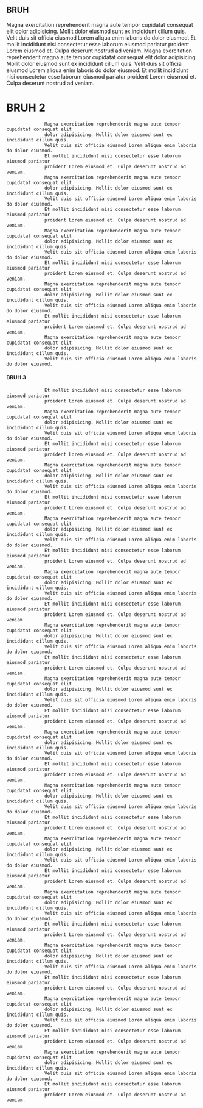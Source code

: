 ## BRUH
Magna exercitation reprehenderit magna aute tempor cupidatat consequat elit
                  dolor adipisicing. Mollit dolor eiusmod sunt ex incididunt cillum quis. 
                  Velit duis sit officia eiusmod Lorem aliqua enim laboris do dolor eiusmod. 
                  Et mollit incididunt nisi consectetur esse laborum eiusmod pariatur 
                  proident Lorem eiusmod et. Culpa deserunt nostrud ad veniam.
                  Magna exercitation reprehenderit magna aute tempor cupidatat consequat elit
                  dolor adipisicing. Mollit dolor eiusmod sunt ex incididunt cillum quis. 
                  Velit duis sit officia eiusmod Lorem aliqua enim laboris do dolor eiusmod. 
                  Et mollit incididunt nisi consectetur esse laborum eiusmod pariatur 
                  proident Lorem eiusmod et. Culpa deserunt nostrud ad veniam.
# BRUH 2
                  Magna exercitation reprehenderit magna aute tempor cupidatat consequat elit
                  dolor adipisicing. Mollit dolor eiusmod sunt ex incididunt cillum quis. 
                  Velit duis sit officia eiusmod Lorem aliqua enim laboris do dolor eiusmod. 
                  Et mollit incididunt nisi consectetur esse laborum eiusmod pariatur 
                  proident Lorem eiusmod et. Culpa deserunt nostrud ad veniam.
                  Magna exercitation reprehenderit magna aute tempor cupidatat consequat elit
                  dolor adipisicing. Mollit dolor eiusmod sunt ex incididunt cillum quis. 
                  Velit duis sit officia eiusmod Lorem aliqua enim laboris do dolor eiusmod. 
                  Et mollit incididunt nisi consectetur esse laborum eiusmod pariatur 
                  proident Lorem eiusmod et. Culpa deserunt nostrud ad veniam.
                  Magna exercitation reprehenderit magna aute tempor cupidatat consequat elit
                  dolor adipisicing. Mollit dolor eiusmod sunt ex incididunt cillum quis. 
                  Velit duis sit officia eiusmod Lorem aliqua enim laboris do dolor eiusmod. 
                  Et mollit incididunt nisi consectetur esse laborum eiusmod pariatur 
                  proident Lorem eiusmod et. Culpa deserunt nostrud ad veniam.
                  Magna exercitation reprehenderit magna aute tempor cupidatat consequat elit
                  dolor adipisicing. Mollit dolor eiusmod sunt ex incididunt cillum quis. 
                  Velit duis sit officia eiusmod Lorem aliqua enim laboris do dolor eiusmod. 
                  Et mollit incididunt nisi consectetur esse laborum eiusmod pariatur 
                  proident Lorem eiusmod et. Culpa deserunt nostrud ad veniam.
                  Magna exercitation reprehenderit magna aute tempor cupidatat consequat elit
                  dolor adipisicing. Mollit dolor eiusmod sunt ex incididunt cillum quis. 
                  Velit duis sit officia eiusmod Lorem aliqua enim laboris do dolor eiusmod. 
#### BRUH 3
                  Et mollit incididunt nisi consectetur esse laborum eiusmod pariatur 
                  proident Lorem eiusmod et. Culpa deserunt nostrud ad veniam.
                  Magna exercitation reprehenderit magna aute tempor cupidatat consequat elit
                  dolor adipisicing. Mollit dolor eiusmod sunt ex incididunt cillum quis. 
                  Velit duis sit officia eiusmod Lorem aliqua enim laboris do dolor eiusmod. 
                  Et mollit incididunt nisi consectetur esse laborum eiusmod pariatur 
                  proident Lorem eiusmod et. Culpa deserunt nostrud ad veniam.
                  Magna exercitation reprehenderit magna aute tempor cupidatat consequat elit
                  dolor adipisicing. Mollit dolor eiusmod sunt ex incididunt cillum quis. 
                  Velit duis sit officia eiusmod Lorem aliqua enim laboris do dolor eiusmod. 
                  Et mollit incididunt nisi consectetur esse laborum eiusmod pariatur 
                  proident Lorem eiusmod et. Culpa deserunt nostrud ad veniam.
                  Magna exercitation reprehenderit magna aute tempor cupidatat consequat elit
                  dolor adipisicing. Mollit dolor eiusmod sunt ex incididunt cillum quis. 
                  Velit duis sit officia eiusmod Lorem aliqua enim laboris do dolor eiusmod. 
                  Et mollit incididunt nisi consectetur esse laborum eiusmod pariatur 
                  proident Lorem eiusmod et. Culpa deserunt nostrud ad veniam.
                  Magna exercitation reprehenderit magna aute tempor cupidatat consequat elit
                  dolor adipisicing. Mollit dolor eiusmod sunt ex incididunt cillum quis. 
                  Velit duis sit officia eiusmod Lorem aliqua enim laboris do dolor eiusmod. 
                  Et mollit incididunt nisi consectetur esse laborum eiusmod pariatur 
                  proident Lorem eiusmod et. Culpa deserunt nostrud ad veniam.
                  Magna exercitation reprehenderit magna aute tempor cupidatat consequat elit
                  dolor adipisicing. Mollit dolor eiusmod sunt ex incididunt cillum quis. 
                  Velit duis sit officia eiusmod Lorem aliqua enim laboris do dolor eiusmod. 
                  Et mollit incididunt nisi consectetur esse laborum eiusmod pariatur 
                  proident Lorem eiusmod et. Culpa deserunt nostrud ad veniam.
                  Magna exercitation reprehenderit magna aute tempor cupidatat consequat elit
                  dolor adipisicing. Mollit dolor eiusmod sunt ex incididunt cillum quis. 
                  Velit duis sit officia eiusmod Lorem aliqua enim laboris do dolor eiusmod. 
                  Et mollit incididunt nisi consectetur esse laborum eiusmod pariatur 
                  proident Lorem eiusmod et. Culpa deserunt nostrud ad veniam.
                  Magna exercitation reprehenderit magna aute tempor cupidatat consequat elit
                  dolor adipisicing. Mollit dolor eiusmod sunt ex incididunt cillum quis. 
                  Velit duis sit officia eiusmod Lorem aliqua enim laboris do dolor eiusmod. 
                  Et mollit incididunt nisi consectetur esse laborum eiusmod pariatur 
                  proident Lorem eiusmod et. Culpa deserunt nostrud ad veniam.
                  Magna exercitation reprehenderit magna aute tempor cupidatat consequat elit
                  dolor adipisicing. Mollit dolor eiusmod sunt ex incididunt cillum quis. 
                  Velit duis sit officia eiusmod Lorem aliqua enim laboris do dolor eiusmod. 
                  Et mollit incididunt nisi consectetur esse laborum eiusmod pariatur 
                  proident Lorem eiusmod et. Culpa deserunt nostrud ad veniam.
                  Magna exercitation reprehenderit magna aute tempor cupidatat consequat elit
                  dolor adipisicing. Mollit dolor eiusmod sunt ex incididunt cillum quis. 
                  Velit duis sit officia eiusmod Lorem aliqua enim laboris do dolor eiusmod. 
                  Et mollit incididunt nisi consectetur esse laborum eiusmod pariatur 
                  proident Lorem eiusmod et. Culpa deserunt nostrud ad veniam.
                  Magna exercitation reprehenderit magna aute tempor cupidatat consequat elit
                  dolor adipisicing. Mollit dolor eiusmod sunt ex incididunt cillum quis. 
                  Velit duis sit officia eiusmod Lorem aliqua enim laboris do dolor eiusmod. 
                  Et mollit incididunt nisi consectetur esse laborum eiusmod pariatur 
                  proident Lorem eiusmod et. Culpa deserunt nostrud ad veniam.
                  Magna exercitation reprehenderit magna aute tempor cupidatat consequat elit
                  dolor adipisicing. Mollit dolor eiusmod sunt ex incididunt cillum quis. 
                  Velit duis sit officia eiusmod Lorem aliqua enim laboris do dolor eiusmod. 
                  Et mollit incididunt nisi consectetur esse laborum eiusmod pariatur 
                  proident Lorem eiusmod et. Culpa deserunt nostrud ad veniam.
                  Magna exercitation reprehenderit magna aute tempor cupidatat consequat elit
                  dolor adipisicing. Mollit dolor eiusmod sunt ex incididunt cillum quis. 
                  Velit duis sit officia eiusmod Lorem aliqua enim laboris do dolor eiusmod. 
                  Et mollit incididunt nisi consectetur esse laborum eiusmod pariatur 
                  proident Lorem eiusmod et. Culpa deserunt nostrud ad veniam.
                  Magna exercitation reprehenderit magna aute tempor cupidatat consequat elit
                  dolor adipisicing. Mollit dolor eiusmod sunt ex incididunt cillum quis. 
                  Velit duis sit officia eiusmod Lorem aliqua enim laboris do dolor eiusmod. 
                  Et mollit incididunt nisi consectetur esse laborum eiusmod pariatur 
                  proident Lorem eiusmod et. Culpa deserunt nostrud ad veniam.

